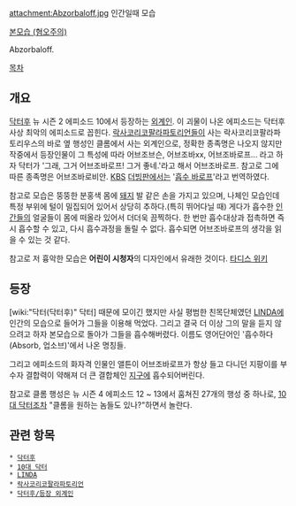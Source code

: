 attachment:Abzorbaloff.jpg
인간일때 모습

[http://media.tumblr.com/tumblr_mb04f1xvht1qa8a0y.jpg 본모습 (혐오주의)]

Abzorbaloff.

[[목차]]
== 개요 ==
[[닥터후]] 뉴 시즌 2 에피소드 10에서 등장하는 [[외계인]]. 이 괴물이 나온 에피소드는 닥터후 사상 최악의 에피소드로 꼽힌다. [[락사코리코팔라파토리언]]들이 사는 락사코리코팔라파토리우스의 바로 옆 행성인 클롬에서 사는 외계인으로, 정확한 종족명은 나오지 않지만 작중에서 등장인물이 그 특성에 따라 어브조브슨, 어브조바xx, 어브조바로프... 라고 하자 닥터가 '그래, 그거 어브조바로프! 그거 좋네.'라고 해서 어브조바로프. 참고로 그에 따른 종족명은 어브조바로비안. [[KBS]] [[더빙]]판에서는 '[[흡수 바로프]]'라고 번역하였다.

참고로 모습은 뚱뚱한 분홍색 몸에 [[돼지]] 발 같은 손을 가지고 있으며, 나체인 모습인데 특정 부위에 털이 밀집되어 있어서 상당히 추하다.(특히 뛰어다닐 때) 게다가 흡수한 [[인간]]들의 얼굴들이 몸에 떠올라 있어서 더더욱 끔찍하다. 한 번만 흡수대상과 접촉하면 즉시 흡수할 수 있고, 다시 흡수과정을 돌릴 수 없다. 흡수되면 어브조바로프의 생각을 읽을 수 있는 것 같다.

참고로 저 흉악한 모습은 '''어린이 시청자'''의 디자인에서 유래한 것이다. [http://tardis.wikia.com/wiki/Blue_Peter 타디스 위키]
== 등장 ==
[wiki:"닥터(닥터후)" 닥터] 때문에 모이긴 했지만 사실 평범한 친목단체였던 [[LINDA]]에 인간의 모습으로 들어가 그들을 이용해 먹었다. 그리고 결국 더 이상 그의 말을 듣지 않으려고 하자 본모습으로 돌아가 그들을 흡수해버렸다. 이름도 영어단어인 '흡수하다(Absorb, 업소브)'에서 나온 명칭들.

그리고 에피소드의 화자격 인물인 앨튼이 어브조바로프가 항상 들고 다니던 지팡이를 부수자 결합력이 약해져 더 큰 결합체인 [[지구]]에 흡수되어버린다.

참고로 클롬 행성은 뉴 시즌 4 에피소드 12 ~ 13에서 훔쳐진 27개의 행성 중 하나로, [[10대 닥터]]조차 "클롬을 원하는 놈들도 있나?"하면서 놀란다.

== 관련 항목 ==
 * [[닥터후]]
 * [[10대 닥터]]
 * [[LINDA]]
 * [[락사코리코팔라파토리언]]
 * [[닥터후/등장 외계인]]
